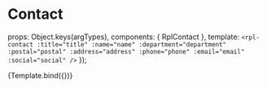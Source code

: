 
<Meta title="Molecules/Contact" />

# Contact

  props: Object.keys(argTypes),
  components: { RplContact },
  template: `
    <rpl-contact
      :title="title"
      :name="name"
      :department="department"
      :postal="postal"
      :address="address"
      :phone="phone"
      :email="email"
      :social="social"
    />
  `
});

<Canvas>
  <Story
    name="Contact"
    args={{
      title: 'Need additional help?',
      name: 'First Last Name (Job Title)',
      department: 'Department name',
      postal: 'PO Box 123, Suburb VIC 3421',
      address: '13 Street Name, Suburb VIC 3056',
      phone: [
        { number: '03 9876 6754' },
        { number: '0400 000 000', title: 'Mob' }
      ],
      email: 'emailaddress@vic.gov.au',
      social: [
        {
          icon: 'facebook',
          title: 'Name of Facebook Page',
          url: 'https://www.facebook.com'
        },
        {
          icon: 'twitter',
          title: 'Name of Twitter account',
          url: 'https://www.twitter.com'
        },
        {
          icon: 'linkedin',
          title: 'Name of LinkedIn profile',
          url: 'https://www.linkedin.com'
        },
        {
          icon: 'instagram',
          title: 'Name of Instagram account',
          url: 'https://www.intagram.com'
        }
      ]
    }}
  >
    {Template.bind({})}
  </Story>
</Canvas>

<ArgsTable of={RplContact} />

